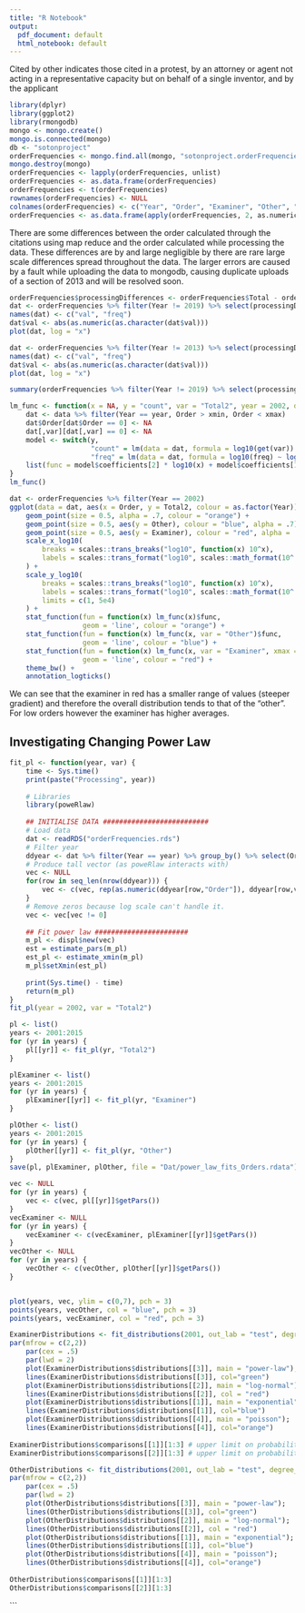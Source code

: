 ```yaml
---
title: "R Notebook"
output:
  pdf_document: default
  html_notebook: default
---
```


Cited by other indicates those cited in a protest, by an attorney or agent not acting in a representative capacity
but on behalf of a single inventor, and by the applicant

```r
library(dplyr)
library(ggplot2)
library(rmongodb)
mongo <- mongo.create()
mongo.is.connected(mongo)
db <- "sotonproject"
orderFrequencies <- mongo.find.all(mongo, "sotonproject.orderFrequencies")
mongo.destroy(mongo)
orderFrequencies <- lapply(orderFrequencies, unlist)
orderFrequencies <- as.data.frame(orderFrequencies)
orderFrequencies <- t(orderFrequencies)
rownames(orderFrequencies) <- NULL
colnames(orderFrequencies) <- c("Year", "Order", "Examiner", "Other", "Total", "Total2")
orderFrequencies <- as.data.frame(apply(orderFrequencies, 2, as.numeric))
```

There are some differences between the order calculated through the citations using map reduce and the order calculated while processing the data. These differences are by and large negligible by there are rare large scale differences spread throughout the data. The larger errors are caused by a fault while uploading the data to mongodb, causing duplicate uploads of a section of 2013 and will be resolved soon. 
```r
orderFrequencies$processingDifferences <- orderFrequencies$Total - orderFrequencies$Total2
dat <- orderFrequencies %>% filter(Year != 2019) %>% select(processingDifferences) %>% table %>% as.data.frame
names(dat) <- c("val", "freq")
dat$val <- abs(as.numeric(as.character(dat$val)))
plot(dat, log = "x")

dat <- orderFrequencies %>% filter(Year != 2013) %>% select(processingDifferences) %>% table %>% as.data.frame
names(dat) <- c("val", "freq")
dat$val <- abs(as.numeric(as.character(dat$val)))
plot(dat, log = "x")

summary(orderFrequencies %>% filter(Year != 2019) %>% select(processingDifferences))
```

```r
lm_func <- function(x = NA, y = "count", var = "Total2", year = 2002, data = orderFrequencies, xmin = 20, xmax = 200) { 
    dat <- data %>% filter(Year == year, Order > xmin, Order < xmax) 
    dat$Order[dat$Order == 0] <- NA
    dat[,var][dat[,var] == 0] <- NA
    model <- switch(y, 
                    "count" = lm(data = dat, formula = log10(get(var)) ~ log10(Order)), 
                    "freq" = lm(data = dat, formula = log10(freq) ~ log10(Order))) 
    list(func = model$coefficients[2] * log10(x) + model$coefficients[1], coef = model$coefficients)
} 
lm_func()
```

```r
dat <- orderFrequencies %>% filter(Year == 2002)
ggplot(data = dat, aes(x = Order, y = Total2, colour = as.factor(Year))) +
    geom_point(size = 0.5, alpha = .7, colour = "orange") +
    geom_point(size = 0.5, aes(y = Other), colour = "blue", alpha = .7) +
    geom_point(size = 0.5, aes(y = Examiner), colour = "red", alpha = .7) +
    scale_x_log10(
        breaks = scales::trans_breaks("log10", function(x) 10^x),
        labels = scales::trans_format("log10", scales::math_format(10^.x))
    ) +
    scale_y_log10(
        breaks = scales::trans_breaks("log10", function(x) 10^x),
        labels = scales::trans_format("log10", scales::math_format(10^.x)),
        limits = c(1, 5e4)
    ) +
    stat_function(fun = function(x) lm_func(x)$func, 
                  geom = 'line', colour = "orange") +
    stat_function(fun = function(x) lm_func(x, var = "Other")$func, 
                  geom = 'line', colour = "blue") +
    stat_function(fun = function(x) lm_func(x, var = "Examiner", xmax = 90)$func, 
                  geom = 'line', colour = "red") +
    theme_bw() +
    annotation_logticks()
```
We can see that the examiner in red has a smaller range of values (steeper gradient) and therefore the overall distribution tends to that of the "other". For low orders however the examiner has higher averages. 

## Investigating Changing Power Law

```r
fit_pl <- function(year, var) {
    time <- Sys.time()
    print(paste("Processing", year))
    
    # Libraries
    library(poweRlaw)
    
    ## INITIALISE DATA ##########################
    # Load data
    dat <- readRDS("orderFrequencies.rds")
    # Filter year
    ddyear <- dat %>% filter(Year == year) %>% group_by() %>% select(Order, get(var))
    # Produce tall vector (as poweRlaw interacts with)
    vec <- NULL
    for(row in seq_len(nrow(ddyear))) {
        vec <- c(vec, rep(as.numeric(ddyear[row,"Order"]), ddyear[row,var]))
    }
    # Remove zeros because log scale can't handle it. 
    vec <- vec[vec != 0] 
    
    ## Fit power law #######################
    m_pl <- displ$new(vec)
    est = estimate_pars(m_pl)
    est_pl <- estimate_xmin(m_pl)
    m_pl$setXmin(est_pl)
    
    print(Sys.time() - time)
    return(m_pl)
}
fit_pl(year = 2002, var = "Total2")
```

```r
pl <- list()
years <- 2001:2015
for (yr in years) {
    pl[[yr]] <- fit_pl(yr, "Total2")
}

plExaminer <- list()
years <- 2001:2015
for (yr in years) {
    plExaminer[[yr]] <- fit_pl(yr, "Examiner")
}

plOther <- list()
years <- 2001:2015
for (yr in years) {
    plOther[[yr]] <- fit_pl(yr, "Other")
}
save(pl, plExaminer, plOther, file = "Dat/power_law_fits_Orders.rdata")
```

```r
vec <- NULL
for (yr in years) {
    vec <- c(vec, pl[[yr]]$getPars())
}
vecExaminer <- NULL
for (yr in years) {
    vecExaminer <- c(vecExaminer, plExaminer[[yr]]$getPars())
}
vecOther <- NULL
for (yr in years) {
    vecOther <- c(vecOther, plOther[[yr]]$getPars())
}


plot(years, vec, ylim = c(0,7), pch = 3)
points(years, vecOther, col = "blue", pch = 3)
points(years, vecExaminer, col = "red", pch = 3)
```

```r
ExaminerDistributions <- fit_distributions(2001, out_lab = "test", degree_distribution_all = dat, var = "Examiner")
par(mfrow = c(2,2))
    par(cex = .5)
    par(lwd = 2)
    plot(ExaminerDistributions$distributions[[3]], main = "power-law"); 
    lines(ExaminerDistributions$distributions[[3]], col="green") 
    plot(ExaminerDistributions$distributions[[2]], main = "log-normal"); 
    lines(ExaminerDistributions$distributions[[2]], col = "red") 
    plot(ExaminerDistributions$distributions[[1]], main = "exponential"); 
    lines(ExaminerDistributions$distributions[[1]], col="blue") 
    plot(ExaminerDistributions$distributions[[4]], main = "poisson"); 
    lines(ExaminerDistributions$distributions[[4]], col="orange") 
    
ExaminerDistributions$comparisons[[1]][1:3] # upper limit on probability given powerlaw is true
ExaminerDistributions$comparisons[[2]][1:3] # upper limit on probability given lognormal is true

```

```r
OtherDistributions <- fit_distributions(2001, out_lab = "test", degree_distribution_all = dat, var = "Other")
par(mfrow = c(2,2))
    par(cex = .5)
    par(lwd = 2)
    plot(OtherDistributions$distributions[[3]], main = "power-law"); 
    lines(OtherDistributions$distributions[[3]], col="green") 
    plot(OtherDistributions$distributions[[2]], main = "log-normal"); 
    lines(OtherDistributions$distributions[[2]], col = "red") 
    plot(OtherDistributions$distributions[[1]], main = "exponential"); 
    lines(OtherDistributions$distributions[[1]], col="blue") 
    plot(OtherDistributions$distributions[[4]], main = "poisson"); 
    lines(OtherDistributions$distributions[[4]], col="orange") 
    
OtherDistributions$comparisons[[1]][1:3]
OtherDistributions$comparisons[[2]][1:3]
```
```

